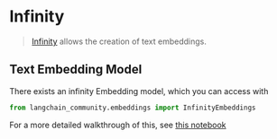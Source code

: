 # Infinity

>[Infinity](https://github.com/michaelfeil/infinity) allows the creation of text embeddings.

## Text Embedding Model

There exists an infinity Embedding model, which you can access with 
```python
from langchain_community.embeddings import InfinityEmbeddings
```
For a more detailed walkthrough of this, see [this notebook](/docs/docs/integrations/text_embedding/infinity.ipynb)

